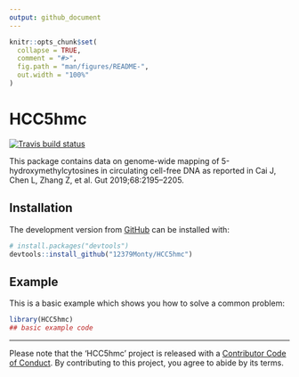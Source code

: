 ```yaml
---
output: github_document
---
```


<!-- README.md is generated from README.Rmd. Please edit that file -->

```r
knitr::opts_chunk$set(
  collapse = TRUE,
  comment = "#>",
  fig.path = "man/figures/README-",
  out.width = "100%"
)
```

# HCC5hmc

<!-- badges: start -->
[![Travis build status](https://travis-ci.com/12379Monty/HCC5hmc.svg?branch=master)](https://travis-ci.com/12379Monty/HCC5hmc)
<!-- badges: end -->

This package contains data on genome-wide mapping of 5-hydroxymethylcytosines
in circulating cell-free DNA as reported in Cai J, Chen L, Zhang Z, et al. Gut
2019;68:2195–2205.

## Installation

The development version from [GitHub](https://github.com/) can be installed with:

``` r
# install.packages("devtools")
devtools::install_github("12379Monty/HCC5hmc")
```
## Example

This is a basic example which shows you how to solve a common problem:

```r
library(HCC5hmc)
## basic example code
```


-----

Please note that the 'HCC5hmc' project is released with a [Contributor Code of Conduct](.github/CODE_OF_CONDUCT.md). By contributing to this project, you agree to abide by its terms.

<!--

Rscript -e "rmarkdown::render('README.Rmd')"

-->
